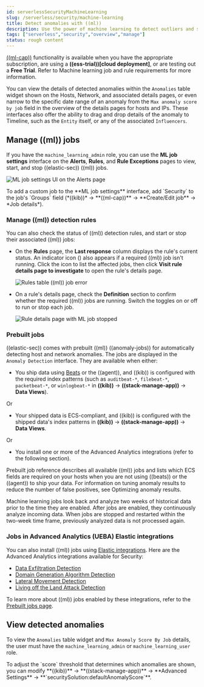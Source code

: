 ```yaml
---
id: serverlessSecurityMachineLearning
slug: /serverless/security/machine-learning
title: Detect anomalies with ((ml))
description: Use the power of machine learning to detect outliers and suspicious events.
tags: ["serverless","security","overview","manage"]
status: rough content
---
```



<RoughContent />

<div id="machine-learning"></div>

[((ml-cap))](((ml-docs))/ml-ad-overview.html) functionality is available when
you have the appropriate subscription, are using a **((ess-trial))[cloud deployment]**,
or are testing out a **Free Trial**. Refer to <DocLink id="serverlessSecurityMlRequirements">Machine learning job and rule requirements</DocLink> for more information.

You can view the details of detected anomalies within the `Anomalies` table
widget shown on the Hosts, Network, and associated details pages, or even narrow
to the specific date range of an anomaly from the `Max anomaly score by job` field
in the overview of the details pages for hosts and IPs. These interfaces also
offer the ability to drag and drop details of the anomaly to Timeline, such as
the `Entity` itself, or any of the associated `Influencers`.

<div id="manage-jobs"></div>

## Manage ((ml)) jobs
If you have the `machine_learning_admin` role, you can use the **ML job settings** interface on the **Alerts**, **Rules**, and **Rule Exceptions** pages to view, start, and stop ((elastic-sec)) ((ml)) jobs.

![ML job settings UI on the Alerts page](../images/machine-learning/-detections-machine-learning-ml-ui.png)

<DocCallOut title="Tip">
To add a custom job to the **ML job settings** interface, add `Security` to
the job's `Groups` field (*((kib))* -> **((ml-cap))** -> **Create/Edit job** -> *Job
details*).
</DocCallOut>

<div id="manage-ml-rules"></div>

### Manage ((ml)) detection rules

You can also check the status of ((ml)) detection rules, and start or stop their associated ((ml)) jobs:

* On the **Rules** page, the **Last response** column displays the rule's current <DocLink id="serverlessSecurityRulesUiManagement" section="check-the-current-status-of-rules">status</DocLink>. An indicator icon (<DocIcon type="alert" title="Error" />) also appears if a required ((ml)) job isn't running. Click the icon to list the affected jobs, then click **Visit rule details page to investigate** to open the rule's details page.

    ![Rules table ((ml)) job error](../images/machine-learning/-detections-machine-learning-rules-table-ml-job-error.png)

* On a rule's details page, check the **Definition** section to confirm whether the required ((ml)) jobs are running. Switch the toggles on or off to run or stop each job.

    ![Rule details page with ML job stopped](../images/machine-learning/-troubleshooting-rules-ts-ml-job-stopped.png)

<div id="included-jobs"></div>

### Prebuilt jobs

((elastic-sec)) comes with prebuilt ((ml)) ((anomaly-jobs)) for automatically detecting
host and network anomalies. The jobs are displayed in the `Anomaly Detection`
interface. They are available when either:

* You ship data using [Beats](https://www.elastic.co/products/beats) or the
    <DocLink id="serverlessSecurityInstallDefend">((agent))</DocLink>, and ((kib)) is configured with the required index
    patterns (such as `auditbeat-*`, `filebeat-*`, `packetbeat-*`, or `winlogbeat-*`
    in **((kib))** -> **((stack-manage-app))** -> **Data Views**).

Or

* Your shipped data is ECS-compliant, and ((kib)) is configured with the shipped
    data's index patterns in **((kib))** -> **((stack-manage-app))** -> **Data Views**.

Or

* You install one or more of the Advanced Analytics integrations (refer to the following section).

<DocLink id="serverlessSecurityPrebuiltMlJobs">Prebuilt job reference</DocLink> describes all available ((ml)) jobs and lists which ECS
fields are required on your hosts when you are not using ((beats)) or the ((agent))
to ship your data. For information on tuning anomaly results to reduce the
number of false positives, see <DocLink id="serverlessSecurityTuningAnomalyResults">Optimizing anomaly results</DocLink>.

<DocCallOut title="Note">
Machine learning jobs look back and analyze two weeks of historical data
prior to the time they are enabled. After jobs are enabled, they continuously
analyze incoming data. When jobs are stopped and restarted within the two-week
time frame, previously analyzed data is not processed again.
</DocCallOut>

<div id="ml-integrations"></div>

### Jobs in Advanced Analytics (UEBA) Elastic integrations

You can also install ((ml)) jobs using [Elastic integrations](https://docs.elastic.co/integrations). Here are the Advanced Analytics integrations available for Security:

* [Data Exfiltration Detection](https://docs.elastic.co/integrations/ded)
* [Domain Generation Algorithm Detection](https://docs.elastic.co/integrations/dga)
* [Lateral Movement Detection](https://docs.elastic.co/integrations/lmd)
* [Living off the Land Attack Detection](https://docs.elastic.co/integrations/problemchild)

To learn more about ((ml)) jobs enabled by these integrations, refer to the [Prebuilt jobs page](https://www.elastic.co/guide/en/security/current/prebuilt-ml-jobs.html).

<div id="view-anomalies"></div>

## View detected anomalies
To view the `Anomalies` table widget and `Max Anomaly Score By Job` details,
the user must have the `machine_learning_admin` or `machine_learning_user` role.

<DocCallOut title="Note">
To adjust the `score` threshold that determines which anomalies are shown,
you can modify
**((kib))** -> **((stack-manage-app))** -> **Advanced Settings** -> **`securitySolution:defaultAnomalyScore`**.
</DocCallOut>

